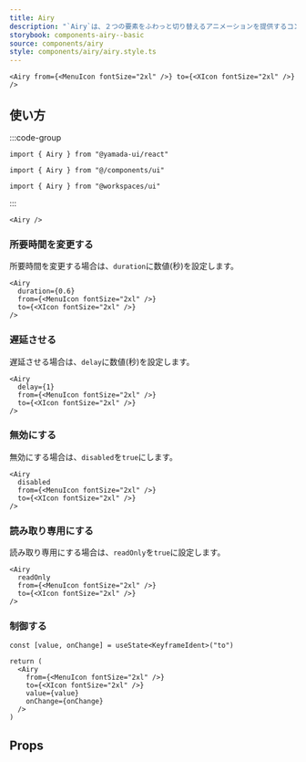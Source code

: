```yaml
---
title: Airy
description: "`Airy`は、２つの要素をふわっと切り替えるアニメーションを提供するコンポーネントです。"
storybook: components-airy--basic
source: components/airy
style: components/airy/airy.style.ts
---
```


```tsx preview
<Airy from={<MenuIcon fontSize="2xl" />} to={<XIcon fontSize="2xl" />} />
```

## 使い方

:::code-group

```tsx [package]
import { Airy } from "@yamada-ui/react"
```

```tsx [alias]
import { Airy } from "@/components/ui"
```

```tsx [monorepo]
import { Airy } from "@workspaces/ui"
```

:::

```tsx
<Airy />
```

### 所要時間を変更する

所要時間を変更する場合は、`duration`に数値(秒)を設定します。

```tsx preview
<Airy
  duration={0.6}
  from={<MenuIcon fontSize="2xl" />}
  to={<XIcon fontSize="2xl" />}
/>
```

### 遅延させる

遅延させる場合は、`delay`に数値(秒)を設定します。

```tsx preview
<Airy
  delay={1}
  from={<MenuIcon fontSize="2xl" />}
  to={<XIcon fontSize="2xl" />}
/>
```

### 無効にする

無効にする場合は、`disabled`を`true`にします。

```tsx preview
<Airy
  disabled
  from={<MenuIcon fontSize="2xl" />}
  to={<XIcon fontSize="2xl" />}
/>
```

### 読み取り専用にする

読み取り専用にする場合は、`readOnly`を`true`に設定します。

```tsx preview
<Airy
  readOnly
  from={<MenuIcon fontSize="2xl" />}
  to={<XIcon fontSize="2xl" />}
/>
```

### 制御する

```tsx preview functional client
const [value, onChange] = useState<KeyframeIdent>("to")

return (
  <Airy
    from={<MenuIcon fontSize="2xl" />}
    to={<XIcon fontSize="2xl" />}
    value={value}
    onChange={onChange}
  />
)
```

## Props

<PropsTable name="airy" />
